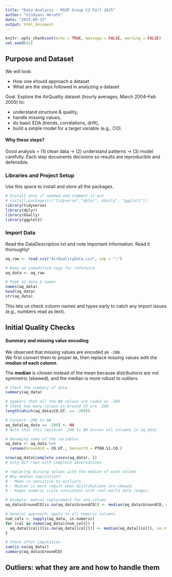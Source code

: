 ```yaml
---
title: "Data Analysis - MSSP Group C2 Fall 2025"
author: "Vindyani Herath"
date: "2025-09-23"
output: html_document
---
```


```r
knitr::opts_chunk$set(echo = TRUE, message = FALSE, warning = FALSE)
set.seed(42)
``` 

## Purpose and Dataset

We will look:

- How one should approach a dataset
- What are the steps followed in analyzing a dataset

Goal. Explore the AirQuality dataset (hourly averages, March 2004–Feb 2005) to:

- understand structure & quality,
- handle missing values,
- do basic EDA (trends, correlations, drift),
- build a simple model for a target variable (e.g., CO).


#### Why these steps?

Good analysis = (1) clean data → (2) understand patterns → (3) model carefully. Each step documents decisions so results are reproducible and defensible.

### Libraries and Project Setup

Use this space to install and store all the packages.

```r
# Install once if needed and comment it out
# install.packages(c("tidyverse","dplyr", GGally", "ggplot2"))
library(tidyverse)
library(dplyr)
library(GGally) 
library(ggplot2)
```

### Import Data

Read the DataDescription.txt and note important information. Read it thoroughly!


```r
aq_raw <- read.csv("AirQualityData.csv", sep = ";")
```


```r
# Keep an unmodified copy for reference
aq_data <- aq_raw

# Peek at data & names
names(aq_data)
head(aq_data)
str(aq_data)
```
This lets us check column names and types early to catch any import issues (e.g., numbers read as text).

## Initial Quality Checks

#### Summary and missing value encoding

We observed that missing values are encoded as `-200`.  
We first convert them to proper `NA`, then replace missing values with the **median of each column**.  

The **median** is chosen instead of the mean because distributions are not symmetric (skewed), and the median is more robust to outliers.
```r
# Check the summary of data
summary(aq_data)

# appears that all the NA values are coded as -200
# Check how many values in Ground CO are -200
length(which(aq_data$CO.GT. == -200))

# Convert -200 to NA
aq_data[aq_data == -200] <- NA
# Note that this replaces -200 to NA across all columns in aq_data

# Renaming some of the variables
aq_data <- aq_data %>%
  rename(GroundCO = CO.GT., SensorCO = PT08.S1.CO.)

nrow(aq_data[complete.cases(aq_data), ])
# only 827 rows with complete observations

# replacing missing values with the median of each column 
# Why median imputation?
# - Mean is sensitive to outliers.
# - Median is more robust when distributions are skewed.
# - Keeps numeric scale consistent with real-world data ranges.

# Example: manual replacement for one column
aq_data$GroundCO[is.na(aq_data$GroundCO)] <- median(aq_data$GroundCO, na.rm = TRUE)

# General approach: apply to all numeric columns
num_cols <- sapply(aq_data, is.numeric)
for (col in names(aq_data)[num_cols]) {
  aq_data[[col]][is.na(aq_data[[col]])] <- median(aq_data[[col]], na.rm = TRUE)
}

# Check after imputation
sum(is.na(aq_data))
summary(aq_data$GroundCO)

```

## Outliers: what they are and how to handle them